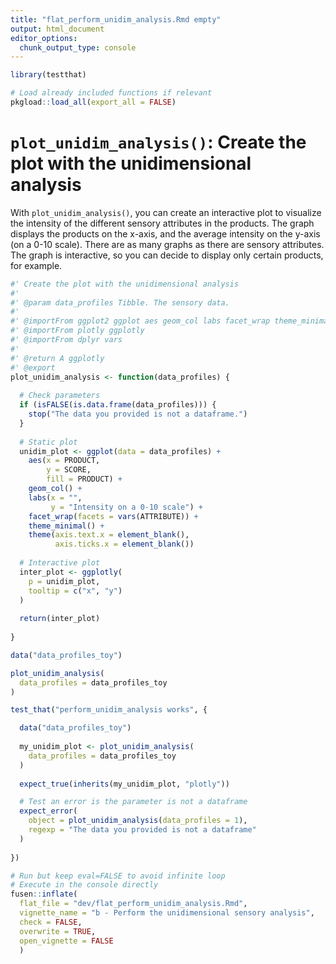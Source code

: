 ```yaml
---
title: "flat_perform_unidim_analysis.Rmd empty"
output: html_document
editor_options: 
  chunk_output_type: console
---
```


```r
library(testthat)
```

```r
# Load already included functions if relevant
pkgload::load_all(export_all = FALSE)
```

# `plot_unidim_analysis()`: Create the plot with the unidimensional analysis

With `plot_unidim_analysis()`, you can create an interactive plot to visualize the intensity of the different sensory attributes in the products. The graph displays the products on the x-axis, and the average intensity on the y-axis (on a 0-10 scale). There are as many graphs as there are sensory attributes. The graph is interactive, so you can decide to display only certain products, for example. 

```r
#' Create the plot with the unidimensional analysis
#' 
#' @param data_profiles Tibble. The sensory data.
#' 
#' @importFrom ggplot2 ggplot aes geom_col labs facet_wrap theme_minimal theme element_blank
#' @importFrom plotly ggplotly
#' @importFrom dplyr vars
#' 
#' @return A ggplotly
#' @export
plot_unidim_analysis <- function(data_profiles) {
  
  # Check parameters
  if (isFALSE(is.data.frame(data_profiles))) {
    stop("The data you provided is not a dataframe.")
  }
  
  # Static plot
  unidim_plot <- ggplot(data = data_profiles) +
    aes(x = PRODUCT,
        y = SCORE,
        fill = PRODUCT) +
    geom_col() +
    labs(x = "",
         y = "Intensity on a 0-10 scale") +
    facet_wrap(facets = vars(ATTRIBUTE)) +
    theme_minimal() +
    theme(axis.text.x = element_blank(),
          axis.ticks.x = element_blank())
  
  # Interactive plot
  inter_plot <- ggplotly(
    p = unidim_plot,
    tooltip = c("x", "y")
  )
  
  return(inter_plot)
  
}
```

```r
data("data_profiles_toy")

plot_unidim_analysis(
  data_profiles = data_profiles_toy
)
```

```r
test_that("perform_unidim_analysis works", {

  data("data_profiles_toy")
  
  my_unidim_plot <- plot_unidim_analysis(
    data_profiles = data_profiles_toy
  )
  
  expect_true(inherits(my_unidim_plot, "plotly"))

  # Test an error is the parameter is not a dataframe
  expect_error(
    object = plot_unidim_analysis(data_profiles = 1), 
    regexp = "The data you provided is not a dataframe"
  )
  
})
```

```r
# Run but keep eval=FALSE to avoid infinite loop
# Execute in the console directly
fusen::inflate(
  flat_file = "dev/flat_perform_unidim_analysis.Rmd", 
  vignette_name = "b - Perform the unidimensional sensory analysis", 
  check = FALSE, 
  overwrite = TRUE,
  open_vignette = FALSE
  )
```

